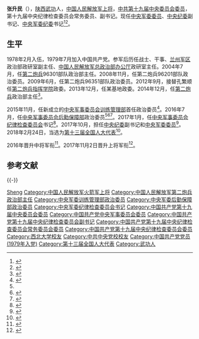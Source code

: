 {{Infobox military person
|name = 张升民
|image name =
|width = 180px
|job = [[中央军事委员会纪律检查委员会|中央军事委员会纪律检查委员会]]书记
|period = 2017年1月—
|job-1 = [[中央军事委员会后勤保障部|中央军事委员会后勤保障部]]第1任政治委员
|period-1 = 2016年7月—2017年1月
|job-2 = [[中央军事委员会训练管理部|中央军事委员会训练管理部]]第1任政治委员
|period-2 = 2015年11月—2016年7月
|birthname = 
|other_names = 
|foreign_names =
|english_names =
|Sex = 男
|date of birth = {{birth year and age|1958|8}}
|place of birth = {{CHN}}[[陕西省|陕西省]][[武功县|武功县]]
|date of death = 
|place of death = 
|nationality = {{PRC}}
|residence = 
|languages = [[汉语|汉语]]
|force = 
* [[中国人民解放军|中国人民解放军]]
|weight = 
|party = {{CPC}}
|rank=[[File:PLAGeneral_r.png|60px]] [[中国人民解放军上将|中国人民解放军上将]]
|spouse = 
|relatives = 
|educate =
* [[中国人民解放军兰州军区|中国人民解放军兰州军区]]炮兵教导大队
* [[西北大学_(中国)|西北大学]]
* [[中共中央党校|中共中央党校]]
* [[中国人民解放军国防大学|中国人民解放军国防大学]]
|past = 
* 陆军第四十七军一四一师炮兵团指挥连战士
* 陆军第四十七军一四一师炮兵团火箭炮营三连排长
* 陆军第四十七军一四一师炮兵团政治处宣传股干事
* 陆军第四十七军一四一师政治部组织科干事
* 陆军第四十七军一四一师四二二团政治处组织股股长
* 陆军第四十七军一四一师政治部组织科干事
* 兰州军区政治部办公室政研室研究员
* 兰州军区政治部办公室政研室副主任（正团职）
* 解放军总政治部办公厅政研室正团职研究员
* 解放军总政治部办公厅政研室副师职研究员
* 解放军总政治部办公厅政研室副主任
* 解放军总政治部办公厅政研室正师职研究员
* 解放军总政治部办公厅政研室主任
* 第二炮兵55基地政治部主任
* 第二炮兵53基地政治委员
* 第二炮兵56基地政治委员
* 第二炮兵指挥学院政治委员
* 第二炮兵54基地政治委员
* 第二炮兵政治部主任
* 中央军委训练管理部政治委员
* 中央军委后勤保障部政治委员（正战区职）
* 中央军委纪律检查委员会书记
* 中央军事委员会委员，中央纪委副书记，中央军委纪律检查委员会书记
|work =
|award = 
|rankrecord = 
* 2006年7月晋升[[中国人民解放军少将|中国人民解放军少将]]军衔
* 2016年7月晋升[[中国人民解放军中将|中国人民解放军中将]]军衔
* 2017年11月晋升[[中国人民解放军上将|中国人民解放军上将]]军衔
}}
'''张升民'''（{{bd|1958年|8月||}}），[[陕西省|陕西]][[武功县|武功]]人，[[中国人民解放军上将|中国人民解放军上将]]，[[中国共产党第十九届中央委员会委员列表|中共第十九届中央委员会委员]]，第十九届中央纪律检查委员会常务委员、副书记。现任[[中央军事委员会|中央军委委员]]、[[中国共产党中央纪律检查委员会|中央纪委]]副书记、[[中央军事委员会纪律检查委员会|中央军委纪委]]书记<ref>{{cite web|url=http://news.xinmin.cn/domestic/2017/03/01/30872436.html|title=张升民任中央军委纪委书记 杜金才不再担任|accessdate=2017-03-01|date=2017-03-01|publisher=大众网|archive-date=2017-03-02|archive-url=https://web.archive.org/web/20170302195128/http://news.xinmin.cn/domestic/2017/03/01/30872436.html|dead-url=no}}</ref><ref name=":0">{{Cite web|url=http://www.ccdi.gov.cn/xxgk/ldjg/zsm/201803/t20180323_167162.html|title=张升民同志简历|accessdate=2018-12-10|date=2018-03-23|publisher=中央纪委国家监委网站|archive-date=2019-05-02|archive-url=https://web.archive.org/web/20190502060534/http://www.ccdi.gov.cn/xxgk/ldjg/zsm/201803/t20180323_167162.html|dead-url=no}}</ref>。

==生平==
1978年2月入伍，1979年7月加入中国共产党。参军后历任战士、干事、[[中国人民解放军兰州军区|兰州军区]]政治部政研室副主任、[[中央军委政治工作部办公厅|中国人民解放军总政治部办公厅]]政研室主任。2004年7月，任[[中国人民解放军火箭军|第二炮兵]]96301部队政治部主任。2008年11月，任第二炮兵96201部队政治委员。2009年6月，任第二炮兵96351部队政治委员。2012年9月，接替孔繁顺任[[中国人民解放军火箭军指挥学院|第二炮兵指挥学院]]政委。2013年12月，任某基地政委。2014年12月，任[[中国人民解放军火箭军|第二炮兵]]政治部主任<ref>{{cite news|url=http://hebei.ifeng.com/news/fengguanyanzhao/detail_2015_01/08/3397557_1.shtml|title=七大军区岗位调动超30人 史鲁泽直升北京军区参谋长|date=2015-01-08|newspaper=凤凰网|accessdate=2015-02-21|archive-date=2015-02-21|archive-url=https://web.archive.org/web/20150221143334/http://hebei.ifeng.com/news/fengguanyanzhao/detail_2015_01/08/3397557_1.shtml|dead-url=no}}</ref>。

2015年11月，任新成立的[[中央军事委员会训练管理部|中央军事委员会训练管理部]]首任政治委员<ref>{{cite news|url=http://www.thepaper.cn/newsDetail_forward_1419685|title=原二炮政治部主任张升民少将任军委训练管理部政委|date=2016-02-01|publisher=澎湃新闻|accessdate=2016-02-02|archive-date=2020-12-15|archive-url=https://web.archive.org/web/20201215032237/http://www.thepaper.cn/newsDetail_forward_1419685|dead-url=no}}</ref>。2016年7月，任[[中央军事委员会后勤保障部|中央军事委员会后勤保障部]]政治委员<ref name=":0" /><ref>{{cite web|url=http://www.thepaper.cn/newsDetail_forward_1558419|title=军委训练管理部政委张升民调任军委后勤保障部政委|accessdate=2016-11-09|date=2016-11-09|publisher=澎湃新闻|archive-date=2020-12-15|archive-url=https://web.archive.org/web/20201215032224/http://www.thepaper.cn/newsDetail_forward_1558419|dead-url=no}}</ref><ref>{{Cite web|url=http://www.oeeee.com/mp/a/BAAFRD00002016101715754.html|title=刘源继任者出炉 张升民升任军委后勤保障部政委|accessdate=2018-12-10|date=2016-10-17|publisher=奥一网|archive-date=2020-12-15|archive-url=https://web.archive.org/web/20201215032244/http://www.oeeee.com/mp/a/BAAFRD00002016101715754.html|dead-url=no}}</ref>。2017年1月，任[[中央军事委员会纪律检查委员会|中央军事委员会纪律检查委员会]]书记<ref>{{cite news|url=http://www.thepaper.cn/newsDetail_forward_1629201|title=军委后勤保障部原政委张升民任中央军委纪委书记，接替杜金才|date=2017-02-28|publisher=澎湃新闻|accessdate=2017-03-02|archive-date=2020-11-09|archive-url=https://web.archive.org/web/20201109133852/http://www.thepaper.cn/newsDetail_forward_1629201|dead-url=no}}</ref>。2017年10月，担任[[中央纪委|中央纪委]]副书记和[[中央军事委员会|中央军委委员]]<ref>{{cite web|url=http://news.xinhuanet.com/politics/19cpcnc/2017-10/25/c_1121853954.htm|title=中国共产党第十九届中央委员会第一次全体会议公报|accessdate=2017-10-25|date=2017-10-25|publisher=新华社|archive-date=2017-10-25|archive-url=https://web.archive.org/web/20171025133621/http://news.xinhuanet.com/politics/19cpcnc/2017-10/25/c_1121853954.htm|dead-url=no}}</ref>。2018年2月24日，当选为[[第十三届全国人大代表|第十三届全国人大代表]]<ref>{{Cite web|title=（受权发布）中华人民共和国第十三届全国人民代表大会代表名单-中新网|url=http://www.chinanews.com/gn/2018/02-25/8453959.shtml|accessdate=2021-02-13|work=中新网|archive-date=2018-02-27|archive-url=https://web.archive.org/web/20180227031724/http://www.chinanews.com/gn/2018/02-25/8453959.shtml|dead-url=no}}</ref>。

2016年晋升中将军衔<ref>{{Cite web|url=http://china.caixin.com/2017-02-28/101060394.html|title=军改后三次履新 张升民中将任军委纪委书记|accessdate=2018-12-10|date=2017-02-28|publisher=财新网|archive-date=2020-12-15|archive-url=https://web.archive.org/web/20201215032252/http://china.caixin.com/2017-02-28/101060394.html|dead-url=no}}</ref>。2017年11月2日晋升上将军衔<ref>{{Cite web|url=http://news.ifeng.com/a/20171102/52916966_0.shtml|title=习近平向晋升上将军衔的张升民颁发命令状|accessdate=2017-11-02|date=2017-11-02|publisher=凤凰网|archive-date=2019-06-08|archive-url=https://web.archive.org/web/20190608160202/http://news.ifeng.com/a/20171102/52916966_0.shtml|dead-url=no}}</ref>。

== 参考文献 ==
{{Reflist|30em}}

{{-}}
{{start box}}
{{s-mil|pla}}
{{s-before|[[杜金才|杜金才]]}}
{{s-title|[[中央军事委员会纪律检查委员会|中央军事委员会纪律检查委员会]][[中国共产党纪律检查机关|书记]]|2017年1月—}}
{{s-inc}}
{{s-new|rows=2}}
{{s-title|[[中央军事委员会后勤保障部|中央军事委员会后勤保障部]][[政治委员|政治委员]]|2016年7月—2017年1月}}
{{s-after|[[张书国|张书国]]}}
{{s-title|[[中央军事委员会训练管理部|中央军事委员会训练管理部]]政治委员|2015年11月—2016年7月}}
{{s-after|[[马哲文|马哲文]]}}
{{s-before|[[唐国庆|唐国庆]]}}
{{s-title|[[中国人民解放军火箭军政治工作部|中国人民解放军第二炮兵政治部]]主任|2014年12月—2015年11月}}
{{s-none|第二炮兵部队升格为[[中国人民解放军火箭军|火箭军]]}}
{{s-before|[[孔繁顺|孔繁顺]]}}
{{s-title|[[中国人民解放军火箭军指挥学院|中国人民解放军第二炮兵指挥学院]]政治委员|2012年9月—2013年12月}}
{{s-after|[[马力_(火箭军)|马　力]]}}
{{end box}}

{{中央军委/19|委员}}
{{中国人民解放军上将/2017}}
{{中央军委|部}}
{{中华人民共和国现役上将}}

{{DEFAULTSORT:Zhang}}
[[Category:张姓|Sheng]]
[[Category:中国人民解放军火箭军上将|Category:中国人民解放军火箭军上将]]
[[Category:中国人民解放军第二炮兵政治部主任|Category:中国人民解放军第二炮兵政治部主任]]
[[Category:中央军委训练管理部政治委员|Category:中央军委训练管理部政治委员]]
[[Category:中央军委后勤保障部政治委员|Category:中央军委后勤保障部政治委员]]
[[Category:中央军委纪律检查委员会书记|Category:中央军委纪律检查委员会书记]]
[[Category:中国共产党第十九届中央委员会委员|Category:中国共产党第十九届中央委员会委员]]
[[Category:中国共产党中央军事委员会委员|Category:中国共产党中央军事委员会委员]]
[[Category:中国共产党第十九届中央纪律检查委员会副书记|Category:中国共产党第十九届中央纪律检查委员会副书记]]
[[Category:中国共产党第十九届中央纪律检查委员会常务委员会委员|Category:中国共产党第十九届中央纪律检查委员会常务委员会委员]]
[[Category:中国共产党第十九届中央纪律检查委员会委员|Category:中国共产党第十九届中央纪律检查委员会委员]]
[[Category:西北大学校友|Category:西北大学校友]]
[[Category:中共中央党校校友|Category:中共中央党校校友]]
[[Category:中国共产党党员_(1979年入党)|Category:中国共产党党员 (1979年入党)]]
[[Category:第十三届全国人大代表|Category:第十三届全国人大代表]]
[[Category:武功人|Category:武功人]]